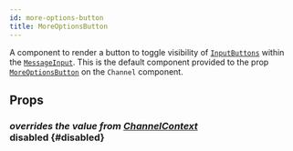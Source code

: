 ```yaml
---
id: more-options-button
title: MoreOptionsButton
---
```



A component to render a button to toggle visibility of [`InputButtons`](./input_buttons.mdx) within the [`MessageInput`](./message_input.mdx).
This is the default component provided to the prop [`MoreOptionsButton`](../core-components/channel.mdx#moreoptionsbutton) on the `Channel` component.

## Props

### <div class="label description">_overrides the value from [ChannelContext](../contexts/channel_context.mdx#disabled)_</div> disabled {#disabled}

<Disabled />